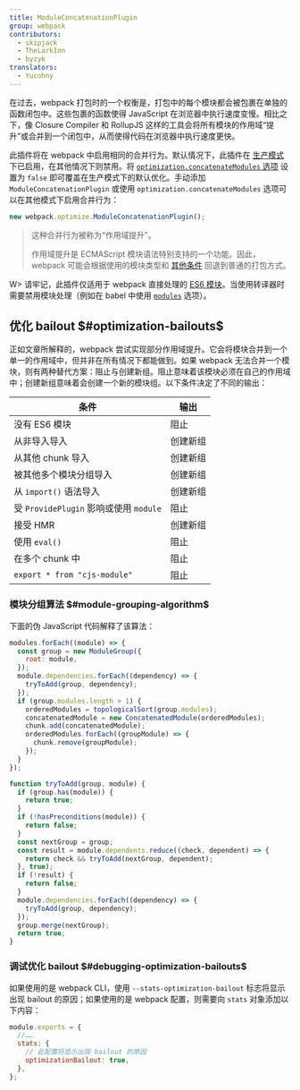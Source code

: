 ```yaml
---
title: ModuleConcatenationPlugin
group: webpack
contributors:
  - skipjack
  - TheLarkInn
  - byzyk
translators:
  - Yucohny
---
```


在过去，webpack 打包时的一个权衡是，打包中的每个模块都会被包裹在单独的函数闭包中。这些包裹的函数使得 JavaScript 在浏览器中执行速度变慢。相比之下，像 Closure Compiler 和 RollupJS 这样的工具会将所有模块的作用域“提升”或合并到一个闭包中，从而使得代码在浏览器中执行速度更快。

此插件将在 webpack 中启用相同的合并行为。默认情况下，此插件在 [生产模式](/configuration/mode/#mode-production) 下已启用，在其他情况下则禁用。将 [`optimization.concatenateModules` 选项](/configuration/optimization/#optimizationconcatenatemodules) 设置为 `false` 即可覆盖在生产模式下的默认优化。手动添加 `ModuleConcatenationPlugin` 或使用 `optimization.concatenateModules` 选项可以在其他模式下启用合并行为：

```js
new webpack.optimize.ModuleConcatenationPlugin();
```

> 这种合并行为被称为“作用域提升”。
>
> 作用域提升是 ECMAScript 模块语法特别支持的一个功能。因此，webpack 可能会根据使用的模块类型和 [其他条件](https://medium.com/webpack/webpack-freelancing-log-book-week-5-7-4764be3266f5) 回退到普通的打包方式。

W> 请牢记，此插件仅适用于 webpack 直接处理的 [ES6 模块](/api/module-methods/#es6-recommended)。当使用转译器时需要禁用模块处理（例如在 babel 中使用 [`modules`](https://babeljs.io/docs/en/babel-preset-env#modules) 选项）。

## 优化 bailout $#optimization-bailouts$

正如文章所解释的，webpack 尝试实现部分作用域提升。它会将模块合并到一个单一的作用域中，但并非在所有情况下都能做到。如果 webpack 无法合并一个模块，则有两种替代方案：阻止与创建新组。阻止意味着该模块必须在自己的作用域中；创建新组意味着会创建一个新的模块组。以下条件决定了不同的输出：

| 条件                                           | 输出 |
| --------------------------------------------- | ------- |
| 没有 ES6 模块                                | 阻止 |
| 从非导入导入                        | 创建新组    |
| 从其他 chunk 导入                     | 创建新组    |
| 被其他多个模块分组导入      | 创建新组    |
| 从 `import()` 语法导入                     | 创建新组    |
| 受 `ProvidePlugin` 影响或使用 `module` | 阻止 |
| 接受 HMR                                  | 创建新组    |
| 使用 `eval()`                                | 阻止 |
| 在多个 chunk 中                            | 阻止 |
| `export * from "cjs-module"`                  | 阻止 |

### 模块分组算法 $#module-grouping-algorithm$

下面的伪 JavaScript 代码解释了该算法：

```js
modules.forEach((module) => {
  const group = new ModuleGroup({
    root: module,
  });
  module.dependencies.forEach((dependency) => {
    tryToAdd(group, dependency);
  });
  if (group.modules.length > 1) {
    orderedModules = topologicalSort(group.modules);
    concatenatedModule = new ConcatenatedModule(orderedModules);
    chunk.add(concatenatedModule);
    orderedModules.forEach((groupModule) => {
      chunk.remove(groupModule);
    });
  }
});

function tryToAdd(group, module) {
  if (group.has(module)) {
    return true;
  }
  if (!hasPreconditions(module)) {
    return false;
  }
  const nextGroup = group;
  const result = module.dependents.reduce((check, dependent) => {
    return check && tryToAdd(nextGroup, dependent);
  }, true);
  if (!result) {
    return false;
  }
  module.dependencies.forEach((dependency) => {
    tryToAdd(group, dependency);
  });
  group.merge(nextGroup);
  return true;
}
```

### 调试优化 bailout $#debugging-optimization-bailouts$

如果使用的是 webpack CLI，使用 `--stats-optimization-bailout` 标志将显示出现 bailout 的原因；如果使用的是 webpack 配置，则需要向 `stats` 对象添加以下内容：

```js
module.exports = {
  //……
  stats: {
    // 此配置将显示出现 bailout 的原因
    optimizationBailout: true,
  },
};
```
